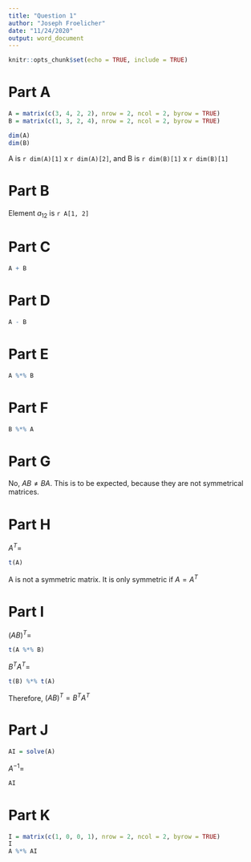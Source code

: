 ```yaml
---
title: "Question 1"
author: "Joseph Froelicher"
date: "11/24/2020"
output: word_document
---
```

```r
knitr::opts_chunk$set(echo = TRUE, include = TRUE)
```
# Part A
```r
A = matrix(c(3, 4, 2, 2), nrow = 2, ncol = 2, byrow = TRUE)
B = matrix(c(1, 3, 2, 4), nrow = 2, ncol = 2, byrow = TRUE)

dim(A)
dim(B)
```
A is `r dim(A)[1]` x `r dim(A)[2]`, and 
B is `r dim(B)[1]` x `r dim(B)[1]`
  
# Part B
Element $a_{12}$ is `r A[1, 2]`
  
# Part C
```r
A + B
```

# Part D
```r
A - B
```

# Part E
```r
A %*% B
```

# Part F
```r
B %*% A
```

# Part G
No, $AB \neq BA$. This is to be expected, because they are not symmetrical matrices.
  
# Part H
$A^T =$
```r
t(A)
```
A is not a symmetric matrix. It is only symmetric if $A = A^T$
  
# Part I
$(AB)^T =$
```r
t(A %*% B)
```
  
$B^TA^T =$
```r
t(B) %*% t(A)
```
  
Therefore, $(AB)^T=B^TA^T$
  
# Part J
```r
AI = solve(A)
```
$A^{-1}=$
```r
AI
```

# Part K
```r
I = matrix(c(1, 0, 0, 1), nrow = 2, ncol = 2, byrow = TRUE)
I
A %*% AI
```
